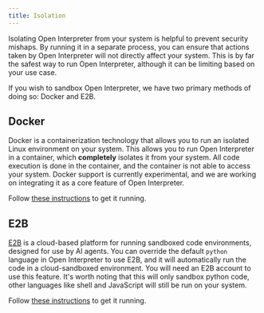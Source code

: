 ```yaml
---
title: Isolation
---
```


Isolating Open Interpreter from your system is helpful to prevent security mishaps. By running it in a separate process, you can ensure that actions taken by Open Interpreter will not directly affect your system. This is by far the safest way to run Open Interpreter, although it can be limiting based on your use case.

If you wish to sandbox Open Interpreter, we have two primary methods of doing so: Docker and E2B.

## Docker

Docker is a containerization technology that allows you to run an isolated Linux environment on your system. This allows you to run Open Interpreter in a container, which **completely** isolates it from your system. All code execution is done in the container, and the container is not able to access your system. Docker support is currently experimental, and we are working on integrating it as a core feature of Open Interpreter.

Follow [these instructions](/integrations/docker) to get it running.

## E2B

[E2B](https://e2b.dev/) is a cloud-based platform for running sandboxed code environments, designed for use by AI agents. You can override the default `python` language in Open Interpreter to use E2B, and it will automatically run the code in a cloud-sandboxed environment. You will need an E2B account to use this feature. It's worth noting that this will only sandbox python code, other languages like shell and JavaScript will still be run on your system.

Follow [these instructions](/integrations/e2b) to get it running.
